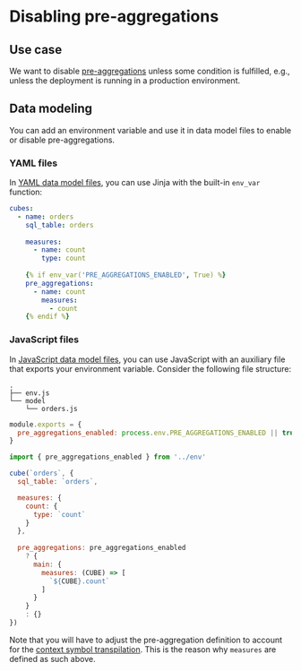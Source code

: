# Disabling pre-aggregations

## Use case

We want to disable [pre-aggregations][ref-pre-aggs] unless some condition is
fulfilled, e.g., unless the deployment is running in a production environment.

## Data modeling

You can add an environment variable and use it in data model files to enable or
disable pre-aggregations.

### YAML files

In [YAML data model files][ref-env-vars-recipe-yaml], you can use Jinja with the
built-in `env_var` function:

```yaml filename="model/orders.yml"
cubes:
  - name: orders
    sql_table: orders
 
    measures:
      - name: count
        type: count
    
    {% if env_var('PRE_AGGREGATIONS_ENABLED', True) %}
    pre_aggregations:
      - name: count
        measures:
          - count
    {% endif %}
```

### JavaScript files

In [JavaScript data model files][ref-env-vars-recipe-js], you can use JavaScript
with an auxiliary file that exports your environment variable. Consider the
following file structure:

```tree
.
├── env.js
└── model
    └── orders.js
```

```javascript filename="env.js"
module.exports = {
  pre_aggregations_enabled: process.env.PRE_AGGREGATIONS_ENABLED || true
}
```

```javascript filename="model/orders.js"
import { pre_aggregations_enabled } from '../env'

cube(`orders`, {
  sql_table: `orders`,

  measures: {
    count: {
      type: `count`
    }
  },
  
  pre_aggregations: pre_aggregations_enabled
    ? {
      main: {
        measures: (CUBE) => [
          `${CUBE}.count`
        ]
      }
    }
    : {}
})
```

Note that you will have to adjust the pre-aggregation definition to account for
the [context symbol transpilation][ref-context-symbols-transpilation]. This is
the reason why `measures` are defined as such above.


[ref-pre-aggs]: /product/caching#pre-aggregations
[ref-env-vars-recipe-yaml]: /guides/recipes/code-reusability/environment-variables#yaml-files
[ref-env-vars-recipe-js]: /guides/recipes/code-reusability/environment-variables#javascript-files
[ref-context-symbols-transpilation]: /product/data-modeling/dynamic/schema-execution-environment#context-symbols-transpile